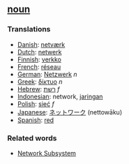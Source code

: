 ==[[noun]]==

===Translations===

*[[Danish]]: [[netværk]]
*[[Dutch]]: [[netwerk]]
*[[Finnish]]: [[verkko]]
*[[French]]: [[réseau]]
*[[German]]: [[Netzwerk]] ''n''
*[[Greek]]: [[δίκτυο]] ''n''
*[[Hebrew]]: [[רשת]] ''f''
*[[Indonesian]]: network, [[jaring]]an
*[[Polish]]: [[sieć]] ''f''
*[[Japanese]]: [[ネットワーク]] (nettowāku)
*[[Spanish]]: [[red]]

===Related words===

*[[Network Subsystem]]